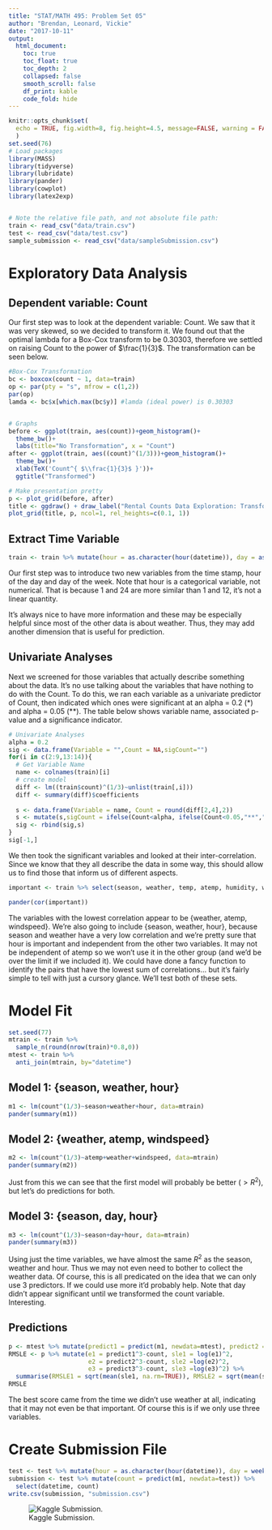 ```yaml
---
title: "STAT/MATH 495: Problem Set 05"
author: "Brendan, Leonard, Vickie"
date: "2017-10-11"
output:
  html_document:
    toc: true
    toc_float: true
    toc_depth: 2
    collapsed: false
    smooth_scroll: false
    df_print: kable
    code_fold: hide
---
```

```r
knitr::opts_chunk$set(
  echo = TRUE, fig.width=8, fig.height=4.5, message=FALSE, warning = FALSE
  )
set.seed(76)
# Load packages
library(MASS)
library(tidyverse)
library(lubridate)
library(pander)
library(cowplot)
library(latex2exp)


# Note the relative file path, and not absolute file path:
train <- read_csv("data/train.csv")
test <- read_csv("data/test.csv")
sample_submission <- read_csv("data/sampleSubmission.csv")
```

# Exploratory Data Analysis

## Dependent variable: Count
Our first step was to look at the dependent variable: Count.  We saw that it was very skewed, so we decided to transform it.  We found out that the optimal lambda for a Box-Cox transform to be $0.30303$, therefore we settled on raising Count to the power of $\frac{1}{3}$.  The transformation can be seen below.  

```r
#Box-Cox Transformation
bc <- boxcox(count ~ 1, data=train)
op <- par(pty = "s", mfrow = c(1,2))
par(op)
lamda <- bc$x[which.max(bc$y)] #lamda (ideal power) is 0.30303


# Graphs
before <- ggplot(train, aes(count))+geom_histogram()+
  theme_bw()+
  labs(title="No Transformation", x = "Count")
after <- ggplot(train, aes((count)^(1/3)))+geom_histogram()+
  theme_bw()+
  xlab(TeX('Count^{ $\\frac{1}{3}$ }'))+
  ggtitle("Transformed")

# Make presentation pretty
p <- plot_grid(before, after)
title <- ggdraw() + draw_label("Rental Counts Data Exploration: Transform!", fontface='bold')
plot_grid(title, p, ncol=1, rel_heights=c(0.1, 1))
```

## Extract Time Variable

```r
train <- train %>% mutate(hour = as.character(hour(datetime)), day = as.character(weekdays(datetime)))
```

Our first step was to introduce two new variables from the time stamp, hour of the day and day of the week.  Note that hour is a categorical variable, not numerical.  That is because 1 and 24 are more similar than 1 and 12, it's not a linear quantity. 

It's always nice to have more information and these may be especially helpful since most of the other data is about weather. Thus, they may add another dimension that is useful for prediction.  

## Univariate Analyses

Next we screened for those variables that actually describe something about the data.  It's no use talking about the variables that have nothing to do with the Count.  To do this, we ran each variable as a univariate predictor of Count, then indicated which ones were significant at an alpha = 0.2 (\*) and alpha = 0.05 (\*\*). The table below shows variable name, associated p-value and a significance indicator.  

```r
# Univariate Analyses 
alpha = 0.2
sig <- data.frame(Variable = "",Count = NA,sigCount="")
for(i in c(2:9,13:14)){
  # Get Variable Name
  name <- colnames(train)[i]
  # create model
  diff <- lm((train$count)^(1/3)~unlist(train[,i]))
  diff <- summary(diff)$coefficients
  
  s <- data.frame(Variable = name, Count = round(diff[2,4],2))
  s <- mutate(s,sigCount = ifelse(Count<alpha, ifelse(Count<0.05,"**","*"),""))
  sig <- rbind(sig,s)
}
sig[-1,]
```

We then took the significant variables and looked at their inter-correlation. Since we know that they all describe the data in some way, this should allow us to find those that inform us of different aspects.  

```r
important <- train %>% select(season, weather, temp, atemp, humidity, windspeed)

pander(cor(important))
```
The variables with the lowest correlation appear to be {weather, atemp, windspeed}.  We're also going to include {season, weather, hour}, because season and weather have a very low correlation and we're pretty sure that hour is important and independent from the other two variables.  It may not be independent of atemp so we won't use it in the other group (and we'd be over the limit if we included it).  We could have done a fancy function to identify the pairs that have the lowest sum of correlations... but it's fairly simple to tell with just a cursory glance.   We'll test both of these sets.  

# Model Fit

```r
set.seed(77)
mtrain <- train %>% 
  sample_n(round(nrow(train)*0.8,0))
mtest <- train %>% 
  anti_join(mtrain, by="datetime")
```

## Model 1: {season, weather, hour}

```r
m1 <- lm(count^(1/3)~season+weather+hour, data=mtrain)
pander(summary(m1))
```

## Model 2: {weather, atemp, windspeed}
```r
m2 <- lm(count^(1/3)~atemp+weather+windspeed, data=mtrain)
pander(summary(m2))
```

Just from this we can see that the first model will probably be better ($>R^2$), but let's do predictions for both.  

## Model 3: {season, day, hour}

```r
m3 <- lm(count^(1/3)~season+day+hour, data=mtrain)
pander(summary(m3))
```

Using just the time variables, we have almost the same $R^2$ as the season, weather and hour.  Thus we may not even need to bother to collect the weather data.  Of course, this is all predicated on the idea that we can only use 3 predictors.  If we could use more it'd probably help.  Note that day didn't appear significant until we transformed the count variable.  Interesting.  

## Predictions

```r
p <- mtest %>% mutate(predict1 = predict(m1, newdata=mtest), predict2 = predict(m2, newdata=mtest), predict3 = predict(m3, newdata=mtest))
RMSLE <- p %>% mutate(e1 = predict1^3-count, sle1 = log(e1)^2, 
                      e2 = predict2^3-count, sle2 =log(e2)^2,
                      e3 = predict3^3-count, sle3 =log(e3)^2) %>% 
  summarise(RMSLE1 = sqrt(mean(sle1, na.rm=TRUE)), RMSLE2 = sqrt(mean(sle2, na.rm=TRUE)), RMSLE3 = sqrt(mean(sle3, na.rm=TRUE)))
RMSLE
```

The best score came from the time we didn't use weather at all, indicating that it may not even be that important.  Of course this is if we only use three variables.  

# Create Submission File

```r
test <- test %>% mutate(hour = as.character(hour(datetime)), day = weekdays(datetime))
submission <- test %>% mutate(count = predict(m1, newdata=test)) %>% 
  select(datetime, count)
write.csv(submission, "submission.csv")
```

![Kaggle Submission.](kaggleScore.png)
